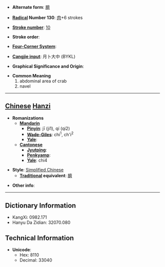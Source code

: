* '''Alternate form''': [[臍]]

* '''[[Wiktionary:Chinese radical index| Radical]] Number 130''': [[Wiktionary:Chinese radical index 肉|肉]]+6 strokes

* '''[[Wiktionary:Chinese total strokes index|Stroke number]]''': [[Wiktionary:Chinese total strokes index 10|10]]

* '''Stroke order''': 

* '''[[Wiktionary:Chinese four corner index|Four-Corner System]]''': 

* '''[[Wiktionary:Chinese Cangjie index|Cangjie input]]''': 月卜大中 (BYKL)

* '''Graphical Significance and Origin''': 

* '''Common Meaning'''
*#abdominal area of crab
*# navel


----

== [[Chinese]] [[Hanzi]] ==

* '''Romanizations'''
** '''[[Mandarin]]'''
*** '''[[Pinyin]]''': jī (ji1), qí (qi2)
*** '''[[Wade-Giles]]''': chi<sup>1</sup>, ch'i<sup>2</sup>
*** '''[[Yale]]''': 
** '''[[Cantonese]]'''
*** '''[[Jyutping]]''':
*** '''[[Penkyamp]]''': 
*** '''[[Yale]]''': chi4

* '''Style''': [[Simplified Chinese]] 
** '''[[Traditional Chinese|Traditional]] equivalent''': [[臍]]

* '''Other info''': 

----

== Dictionary Information ==

* KangXi: 0982.171
* Hanyu Da Zidian: 32070.080

== Technical Information ==

* '''Unicode''':
** Hex: 8110
** Decimal: 33040